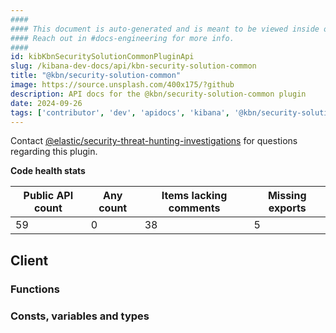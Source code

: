 ```yaml
---
####
#### This document is auto-generated and is meant to be viewed inside our experimental, new docs system.
#### Reach out in #docs-engineering for more info.
####
id: kibKbnSecuritySolutionCommonPluginApi
slug: /kibana-dev-docs/api/kbn-security-solution-common
title: "@kbn/security-solution-common"
image: https://source.unsplash.com/400x175/?github
description: API docs for the @kbn/security-solution-common plugin
date: 2024-09-26
tags: ['contributor', 'dev', 'apidocs', 'kibana', '@kbn/security-solution-common']
---
```




Contact [@elastic/security-threat-hunting-investigations](https://github.com/orgs/elastic/teams/security-threat-hunting-investigations) for questions regarding this plugin.

**Code health stats**

| Public API count  | Any count | Items lacking comments | Missing exports |
|-------------------|-----------|------------------------|-----------------|
| 59 | 0 | 38 | 5 |

## Client

### Functions
<DocDefinitionList data={kbnSecuritySolutionCommonObj.client.functions}/>

### Consts, variables and types
<DocDefinitionList data={kbnSecuritySolutionCommonObj.client.misc}/>

